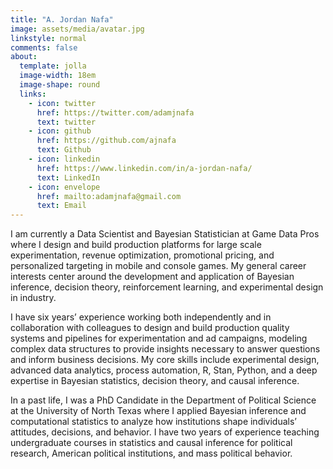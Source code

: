 ```yaml
---
title: "A. Jordan Nafa"
image: assets/media/avatar.jpg
linkstyle: normal
comments: false
about:
  template: jolla
  image-width: 18em
  image-shape: round
  links:
    - icon: twitter
      href: https://twitter.com/adamjnafa
      text: twitter
    - icon: github
      href: https://github.com/ajnafa
      text: Github
    - icon: linkedin
      href: https://www.linkedin.com/in/a-jordan-nafa/
      text: LinkedIn
    - icon: envelope
      href: mailto:adamjnafa@gmail.com
      text: Email
---
```

 

I am currently a Data Scientist and Bayesian Statistician at Game Data Pros where I design 
and build production platforms for large scale experimentation, revenue optimization, 
promotional pricing, and personalized targeting in mobile and console games. My general 
career interests center around the development and application of Bayesian inference, 
decision theory, reinforcement learning, and experimental design in industry.

::: a
I have six years' experience working both independently and in collaboration with colleagues 
to design and build production quality systems and pipelines for experimentation and ad 
campaigns, modeling complex data structures to provide insights necessary to answer questions 
and inform business decisions. My core skills include experimental design, advanced data 
analytics, process automation, R, Stan, Python, and a deep expertise in Bayesian statistics, 
decision theory, and causal inference.
::: 

::: a
In a past life, I was a PhD Candidate in the Department of Political Science at the University 
of North Texas where I applied Bayesian inference and computational statistics to analyze how 
institutions shape individuals' attitudes, decisions, and behavior. I have two years of experience 
teaching undergraduate courses in statistics and causal inference for political research, American 
political institutions, and mass political behavior.
:::

